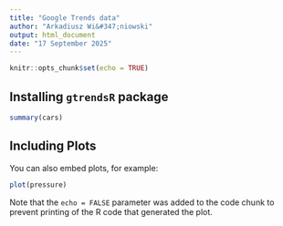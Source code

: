 ```yaml
---
title: "Google Trends data"
author: "Arkadiusz Wi&#347;niowski"
output: html_document
date: "17 September 2025"
---
```


```r
knitr::opts_chunk$set(echo = TRUE)
```

## Installing `gtrendsR` package



```r
summary(cars)
```

## Including Plots

You can also embed plots, for example:

```r
plot(pressure)
```

Note that the `echo = FALSE` parameter was added to the code chunk to prevent printing of the R code that generated the plot.
